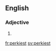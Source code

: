 ==English==

===Adjective===
{{head|en}}

# {{en-superlative of|perky}}

[[fr:perkiest]]
[[sv:perkiest]]